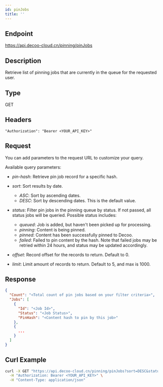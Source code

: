 ```yaml
---
id: pinJobs
title: ''
---
```


## Endpoint
https://api.decoo-cloud.cn/pinning/pinJobs

## Description
Retrieve list of pinning jobs that are currently in the queue for the requested user.

## Type
GET

## Headers
```
"Authorization": "Bearer <YOUR_API_KEY>"
```

## Request

You can add parameters to the request URL to customize your query.

Available query parameters:
- *pin-hash*: Retrieve pin job record for a specific hash.
- *sort*: Sort results by date.
  - *ASC*: Sort by ascending dates.
  - *DESC*: Sort by descending dates. This is the default value.
- *status*: Filter pin jobs in the pinning queue by status. If not passed, all status jobs will be queried. Possible status includes:
  - *queued*: Job is added, but haven't been picked up for processing.
  - *pinning*: Content is being pinned.
  - *pinned*: Content has been successfully pinned to Decoo.
  - *failed*: Failed to pin content by the hash. Note that failed jobs may be retried within 24 hours, and status may be updated accordingly.

- *offset*: Record offset for the records to return. Default to 0.
- *limit*: Limit amount of records to return. Default to 5, and max is 1000.


## Response
```json
{
  "Count": "<Total count of pin jobs based on your filter criteria>",
  "Jobs": [
    {
      "Id": "<Job Id>",
      "Status": "<Job Status>",
      "PinHash": "<Content hash to pin by this job>"
    },
    {
      ...
    }
  ]
}
```

## Curl Example
```sh
curl -X GET "https://api.decoo-cloud.cn/pinning/pinJobs?sort=DESC&status=queued&offset=0&limit=10" \
  -H "Authorization: Bearer <YOUR_API_KEY>" \
  -H "Content-Type: application/json"
```
